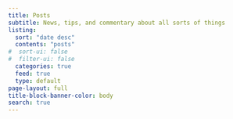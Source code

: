 ```yaml
---
title: Posts
subtitle: News, tips, and commentary about all sorts of things
listing:
  sort: "date desc"
  contents: "posts"
#  sort-ui: false
#  filter-ui: false
  categories: true
  feed: true
  type: default
page-layout: full
title-block-banner-color: body
search: true
---
```

